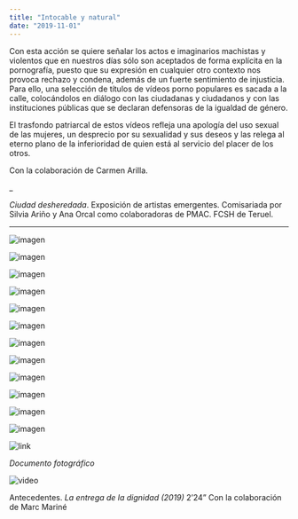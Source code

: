 ```yaml
---
title: "Intocable y natural"
date: "2019-11-01"
---
```


Con esta acción se quiere señalar los actos e imaginarios machistas y violentos que en nuestros días sólo son aceptados de forma explícita en la pornografía, puesto que su expresión en cualquier otro contexto nos provoca rechazo y condena, además de un fuerte sentimiento de injusticia. Para ello, una selección de títulos de vídeos porno populares es sacada a la calle, colocándolos en diálogo con las ciudadanas y ciudadanos y con las instituciones públicas que se declaran defensoras de la igualdad de género.

El trasfondo patriarcal de estos vídeos refleja una apología del uso sexual de las mujeres, un desprecio por su sexualidad y sus deseos y las relega al eterno plano de la inferioridad de quien está al servicio del placer de los otros. 

Con la colaboración de Carmen Arilla.

_

_Ciudad desheredada_. Exposición de artistas emergentes.
Comisariada por Silvia Ariño y Ana Orcal como colaboradoras de PMAC.
FCSH de Teruel.

---

![imagen](./imagenes/intocable-y-natural-01.jpg)

![imagen](./imagenes/intocable-y-natural-02.jpg)

![imagen](./imagenes/intocable-y-natural-03.jpg)

![imagen](./imagenes/intocable-y-natural-04.jpg)

![imagen](./imagenes/intocable-y-natural-05.jpg)

![imagen](./imagenes/intocable-y-natural-06.jpg)

![imagen](./imagenes/intocable-y-natural-07.jpg)

![imagen](./imagenes/intocable-y-natural-08.jpg)

![imagen](./imagenes/intocable-y-natural-09.jpg)

![imagen](./imagenes/intocable-y-natural-10.jpg)

![imagen](./imagenes/intocable-y-natural-11.jpg)

![imagen](./imagenes/intocable-y-natural-12.jpg)

![link](https://issuu.com/silviaarino/docs/fanzine)

_Documento fotográfico_

![video](https://youtu.be/9KZfJLUuU8A)

Antecedentes. _La entrega de la dignidad (2019)_ 2’24” Con la colaboración de Marc Mariné

